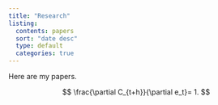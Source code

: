 ```yaml
---
title: "Research"
listing:
  contents: papers
  sort: "date desc"
  type: default
  categories: true
---
```


Here are my papers.

$$
\frac{\partial C_{t+h}}{\partial e_t}= 1.
$$

<!-- ::: {#fig-elephants layout-ncol=2} -->

<!-- ![Surus](img/elephant.png){#fig-surus} -->

<!-- ![Hanno](img/logo_black.png){#fig-hanno} -->

<!-- Famous Elephants -->
<!-- ::: -->

<!-- See @fig-elephants for examples. In particular, @fig-hanno. -->


